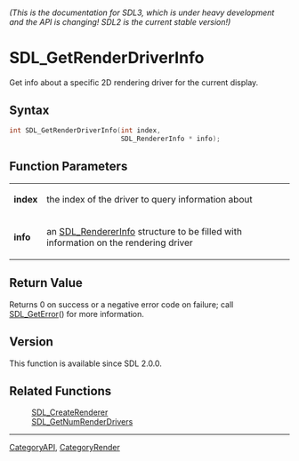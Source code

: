 ====== (This is the documentation for SDL3, which is under heavy development and the API is changing! SDL2 is the current stable version!) ======
= SDL_GetRenderDriverInfo =

Get info about a specific 2D rendering driver for the current display.

== Syntax ==

<syntaxhighlight lang='c'>
int SDL_GetRenderDriverInfo(int index,
                            SDL_RendererInfo * info);
</syntaxhighlight>

== Function Parameters ==

{|
|'''index'''
|the index of the driver to query information about
|-
|'''info'''
|an [[SDL_RendererInfo]] structure to be filled with information on the rendering driver
|}

== Return Value ==

Returns 0 on success or a negative error code on failure; call
[[SDL_GetError]]() for more information.

== Version ==

This function is available since SDL 2.0.0.

== Related Functions ==

:[[SDL_CreateRenderer]]
:[[SDL_GetNumRenderDrivers]]

----
[[CategoryAPI]], [[CategoryRender]]


